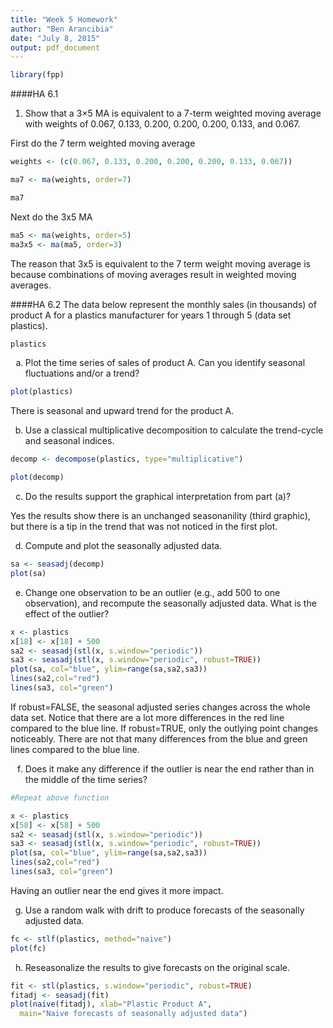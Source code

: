 ```yaml
---
title: "Week 5 Homework"
author: "Ben Arancibia"
date: "July 8, 2015"
output: pdf_document
---
```


```r
library(fpp)
```

####HA 6.1

1) Show that a 3×5 MA is equivalent to a 7-term weighted moving average with weights of 0.067, 0.133, 0.200, 0.200, 0.200, 0.133, and 0.067.

First do the 7 term weighted moving average
```r
weights <- (c(0.067, 0.133, 0.200, 0.200, 0.200, 0.133, 0.067))

ma7 <- ma(weights, order=7)

ma7
```

Next do the 3x5 MA
```r
ma5 <- ma(weights, order=5)
ma3x5 <- ma(ma5, order=3)
```

The reason that 3x5 is equivalent to the 7 term weight moving average is because combinations of moving averages result in weighted moving averages. 

####HA 6.2
The data below represent the monthly sales (in thousands) of product A for a plastics manufacturer for years 1 through 5 (data set plastics).
```r
plastics
```

a) Plot the time series of sales of product A. Can you identify seasonal fluctuations and/or a trend?

```r
plot(plastics)
```

There is seasonal and upward trend for the product A.

b) Use a classical multiplicative decomposition to calculate the trend-cycle and seasonal indices.

```r
decomp <- decompose(plastics, type="multiplicative")

plot(decomp)
```

c) Do the results support the graphical interpretation from part (a)?

Yes the results show there is an unchanged seasonanility (third graphic), but there is a tip in the trend that was not noticed in the first plot.

d) Compute and plot the seasonally adjusted data.

```r
sa <- seasadj(decomp)
plot(sa)
```


e) Change one observation to be an outlier (e.g., add 500 to one observation), and recompute the seasonally adjusted data. What is the effect of the outlier?

```r
x <- plastics
x[18] <- x[18] + 500
sa2 <- seasadj(stl(x, s.window="periodic"))
sa3 <- seasadj(stl(x, s.window="periodic", robust=TRUE))
plot(sa, col="blue", ylim=range(sa,sa2,sa3))
lines(sa2,col="red")
lines(sa3, col="green")
```

If robust=FALSE, the seasonal adjusted series changes across the whole data set. Notice that there are a lot more differences in the red line compared to the blue line. If robust=TRUE, only the outlying point changes noticeably. There are not that many differences from the blue and green lines compared to the blue line.

f) Does it make any difference if the outlier is near the end rather than in the middle of the time series?

```r
#Repeat above function

x <- plastics
x[58] <- x[58] + 500 
sa2 <- seasadj(stl(x, s.window="periodic"))
sa3 <- seasadj(stl(x, s.window="periodic", robust=TRUE))
plot(sa, col="blue", ylim=range(sa,sa2,sa3))
lines(sa2,col="red")
lines(sa3, col="green")
```

Having an outlier near the end gives it more impact.

g) Use a random walk with drift to produce forecasts of the seasonally adjusted data.

```r
fc <- stlf(plastics, method="naive")
plot(fc)
```

h) Reseasonalize the results to give forecasts on the original scale.

```r
fit <- stl(plastics, s.window="periodic", robust=TRUE)
fitadj <- seasadj(fit)
plot(naive(fitadj), xlab="Plastic Product A",
  main="Naive forecasts of seasonally adjusted data")
```


